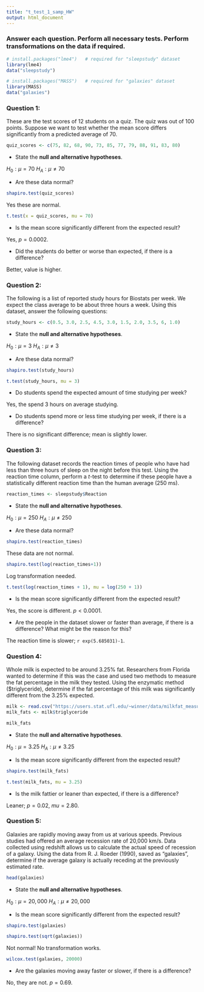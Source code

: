 ```yaml
---
title: "t_test_1_samp_HW"
output: html_document
---
```


### Answer each question. Perform all necessary tests. Perform transformations on the data if required.

```r
# install.packages("lme4")   # required for "sleepstudy" dataset
library(lme4)
data("sleepstudy")

# install.packages("MASS")   # required for "galaxies" dataset
library(MASS)
data("galaxies")
```

### **Question 1:**

These are the test scores of 12 students on a quiz. The quiz was out of 100 points. Suppose we want to test whether the mean score differs significantly from a predicted average of 70.

```r
quiz_scores <- c(75, 82, 68, 90, 73, 85, 77, 79, 88, 91, 83, 80)  
```

-   State the **null and alternative hypotheses**.

$H_0:\mu=70$
$H_A:\mu\ne70$

-   Are these data normal?

```r
shapiro.test(quiz_scores)
```

Yes these are normal.

```r
t.test(x = quiz_scores, mu = 70)
```


-   Is the mean score significantly different from the expected result?

Yes, $p = 0.0002$.

-   Did the students do better or worse than expected, if there is a difference?

Better, value is higher.

### **Question 2:**

The following is a list of reported study hours for Biostats per week. We expect the class average to be about three hours a week. Using this dataset, answer the following questions:

```r
study_hours <- c(0.5, 3.0, 2.5, 4.5, 3.0, 1.5, 2.0, 3.5, 6, 1.0)  
```

-   State the **null and alternative hypotheses**.

$H_0:\mu=3$
$H_A:\mu\ne3$

-   Are these data normal?

```r
shapiro.test(study_hours)
```

```r
t.test(study_hours, mu = 3)
```


-   Do students spend the expected amount of time studying per week?

Yes, the spend 3 hours on average studying.

-   Do students spend more or less time studying per week, if there is a difference?

There is no significant difference; mean is slightly lower.

### **Question 3:**

The following dataset records the reaction times of people who have had less than three hours of sleep on the night before this test. Using the reaction time column, perform a $t$-test to determine if these people have a statistically different reaction time than the human average (250 ms).

```r
reaction_times <- sleepstudy$Reaction
```

-   State the **null and alternative hypotheses**.

$H_0:\mu=250$
$H_A:\mu\ne250$

-   Are these data normal?

```r
shapiro.test(reaction_times)
```

These data are not normal.

```r
shapiro.test(log(reaction_times+1))
```

Log transformation needed.

```r
t.test(log(reaction_times + 1), mu = log(250 + 1))
```

-   Is the mean score significantly different from the expected result?

Yes, the score is different. $p < 0.0001$.

-   Are the people in the dataset slower or faster than average, if there is a difference? What might be the reason for this?

The reaction time is slower; `r exp(5.685031)-1`.

### **Question 4:**

Whole milk is expected to be around 3.25% fat. Researchers from Florida wanted to determine if this was the case and used two methods to measure the fat percentage in the milk they tested. Using the enzymatic method (\$triglyceride), determine if the fat percentage of this milk was significantly different from the 3.25% expected.

```r
milk <- read.csv("https://users.stat.ufl.edu/~winner/data/milkfat_measure.csv")
milk_fats <- milk$triglyceride

milk_fats
```

-   State the **null and alternative hypotheses**.

$H_0:\mu=3.25$
$H_A:\mu\ne3.25$

-   Is the mean score significantly different from the expected result?

```r
shapiro.test(milk_fats)
```

```r
t.test(milk_fats, mu = 3.25)
```

-   Is the milk fattier or leaner than expected, if there is a difference?

Leaner; $p = 0.02$, $mu = 2.80$.

### **Question 5:**

Galaxies are rapidly moving away from us at various speeds. Previous studies had offered an average recession rate of 20,000 km/s. Data collected using redshift allows us to calculate the actual speed of recession of a galaxy. Using the data from R. J. Roeder (1990), saved as "galaxies", determine if the average galaxy is actually receding at the previously estimated rate.

```r
head(galaxies)
```

-   State the **null and alternative hypotheses**.

$H_0:\mu=20,000$
$H_A:\mu\ne20,000$

-   Is the mean score significantly different from the expected result?

```r
shapiro.test(galaxies)
```

```r
shapiro.test(sqrt(galaxies))
```

Not normal! No transformation works.

```r
wilcox.test(galaxies, 20000)
```

-   Are the galaxies moving away faster or slower, if there is a difference?

No, they are not. $p = 0.69$.